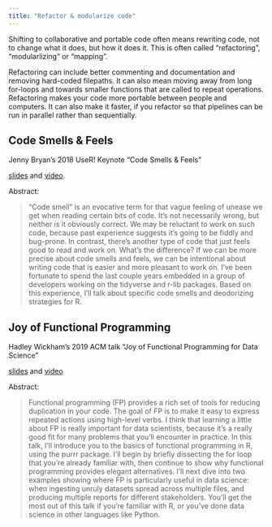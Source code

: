 ```yaml
---
title: "Refactor & modularize code"
---
```


Shifting to collaborative and portable code often means rewriting code, not to change what it does, but how it does it. This is often called "refactoring", "modularlizing" or "mapping". 

Refactoring can include better commenting and documentation and removing hard-coded filepaths. It can also mean moving away from long for-loops and towards smaller functions that are called to repeat operations. Refactoring makes your code more portable between people and computers. It can also make it faster, if you refactor so that pipelines can be run in parallel rather than sequentially.

## Code Smells & Feels

Jenny Bryan's 2018 UseR! Keynote "Code Smells & Feels"

[slides](https://speakerdeck.com/jennybc/code-smells-and-feels) and [video](https://www.youtube.com/watch?v=7oyiPBjLAWY&t=4s). 

Abstract: 

> "Code smell" is an evocative term for that vague feeling of unease we get when reading certain bits of code. It's not necessarily wrong, but neither is it obviously correct. We may be reluctant to work on such code, because past experience suggests it's going to be fiddly and bug-prone. In contrast, there's another type of code that just feels good to read and work on. What's the difference? If we can be more precise about code smells and feels, we can be intentional about writing code that is easier and more pleasant to work on. I've been fortunate to spend the last couple years embedded in a group of developers working on the tidyverse and r-lib packages. Based on this experience, I'll talk about specific code smells and deodorizing strategies for R.

## Joy of Functional Programming 

Hadley Wickham's 2019 ACM talk "Joy of Functional Programming for Data Science"

[slides](https://speakerdeck.com/hadley/the-joy-of-functional-programming) and [video](https://www.youtube.com/watch?v=bzUmK0Y07ck)

Abstract: 

> Functional programming (FP) provides a rich set of tools for reducing duplication in your code. The goal of FP is to make it easy to express repeated actions using high-level verbs. I think that learning a little about FP is really important for data scientists, because it's a really good fit for many problems that you'll encounter in practice.
In this talk, I'll introduce you to the basics of functional programming in R, using the purrr package. I'll begin by briefly dissecting the for loop that you're already familiar with, then continue to show why functional programming provides elegant alternatives. I'll next dive into two examples showing where FP is particularly useful in data science: when ingesting unruly datasets spread across multiple files, and producing multiple reports for different stakeholders.
You'll get the most out of this talk if you're familiar with R, or you've done data science in other languages like Python.